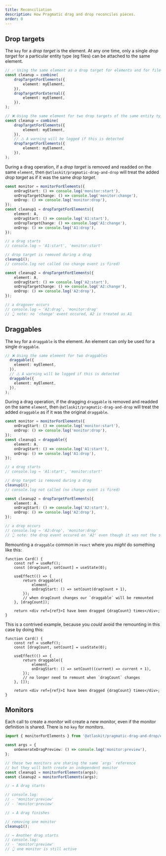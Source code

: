 ```yaml
---
title: Reconciliation
description: How Pragmatic drag and drop reconciles pieces.
order: 0
---
```


## Drop targets

The `key` for a _drop target_ is the element. At any one time, only a single _drop target_ for a
particular entity type (eg files) can be attached to the same element.

```ts
// ✅ Using the same element as a drop target for elements and for files
const cleanup = combine(
	dropTargetForElements({
		element: myElement,
	}),
	dropTargetForExternal({
		element: myElement,
	}),
);
```

```ts
// ❌ Using the same element for two drop targets of the same entity type is not allowed
const cleanup = combine(
	dropTargetForElements({
		element: myElement,
	}),
	// ⚠️ A warning will be logged if this is detected
	dropTargetForElements({
		element: myElement,
	}),
);
```

During a drag operation, if a _drop target_ is removed and readded on the same `element`, then
`@atlaskit/pragmatic-drag-and-drop` will treat the added _drop target_ as if it was the same _drop
target_.

```ts
const monitor = monitorForElements({
	onDragStart: () => console.log('monitor:start'),
	onDropTargetChange: () => console.log('monitor:change'),
	onDrop: () => console.log('monitor:drop'),
});
const cleanup1 = dropTargetForElements({
	element: A,
	onDragStart: () => console.log('A1:start'),
	onDropTargetChange: () => console.log('A1:change'),
	onDrop: () => console.log('A1:drop'),
});

// a drag starts
// console.log → 'A1:start', 'monitor:start'

// drop target is removed during a drag
cleanup1();
// console.log not called (no change event is fired)

const cleanup2 = dropTargetForElements({
	element: A,
	onDragStart: () => console.log('A2:start'),
	onDropTargetChange: () => console.log('A2:change'),
	onDrop: () => console.log('A2:drop'),
});

// a dragover occurs
// console.log → 'A2:drag', 'monitor:drag'
// 👆 note: no 'change' event occured, A2 is treated as A1
```

## Draggables

The `key` for a `draggable` is the element. An element can only be used for a single `draggable`.

```ts
// ❌ Using the same element for two draggables
  draggable({
    element: myElement,
  }),
  // ⚠️ A warning will be logged if this is detected
  draggable({
    element: myElement,
  }),
);
```

During a drag operation, if the dragging `draggable` is removed and readded on the same `element`,
then `@atlaskit/pragmatic-drag-and-drop` will treat the added `draggable` as if it was the original
`draggable`.

```ts
const monitor = monitorForElements({
	onDragStart: () => console.log('monitor:start'),
	onDrop: () => console.log('monitor:drop'),
});
const cleanup1 = draggable({
	element: A,
	onDragStart: () => console.log('A1:start'),
	onDrop: () => console.log('A1:drop'),
});

// a drag starts
// console.log → 'A1:start', 'monitor:start'

// drop target is removed during a drag
cleanup1();
// console.log not called (no change event is fired)

const cleanup2 = dropTargetForElements({
	element: A,
	onDragStart: () => console.log('A2:start'),
	onDrop: () => console.log('A2:drop'),
});

// a drop occurs
// console.log → 'A2:drop', 'monitor:drop'
// 👆 note: the drop event occured on 'A2' even though it was not the same `draggable()` as the original drag
```

Remounting a `draggable` common in `react` where you _might_ do something like this:

```tsx
function Card() {
	const ref = useRef();
	const [dragCount, setCount] = useState(0);

	useEffect(() => {
		return draggable({
			element,
			onDragStart: () => setCount(dragCount + 1),
		});
		// when dragCount changes our `draggable` will be remounted
	}, [dragCount]);

	return <div ref={ref}>I have been dragged {dragCount} times</div>;
}
```

This is a contrived example, because you _could_ avoid the remounting in this case by doing this:

```tsx
function Card() {
	const ref = useRef();
	const [dragCount, setCount] = useState(0);

	useEffect(() => {
		return draggable({
			element,
			onDragStart: () => setCount((current) => current + 1),
		});
		// no longer need to remount when `dragCount` changes
	}, []);

	return <div ref={ref}>I have been dragged {dragCount} times</div>;
}
```

## Monitors

Each call to create a _monitor_ will create a new monitor, even if the monitor definition is shared.
There is no `key` for _monitors_.

```ts
import { monitorForElements } from '@atlaskit/pragmatic-drag-and-drop/element/adapter';

const args = {
	onGenerateDragPreview: () => console.log('monitor:preview'),
};

// these two monitors are sharing the same `args` reference
// but they will both create an independent monitor
const cleanup1 = monitorForElements(args);
const cleanup2 = monitorForElements(args);

// → A drag starts

// console.log:
// - 'monitor:preview'
// - 'monitor:preview'

// → A drag finishes

// removing one monitor
cleanup1();

// → Another drag starts
// console.log:
// - 'monitor:preview'
// 👆 one monitor is still active
```
